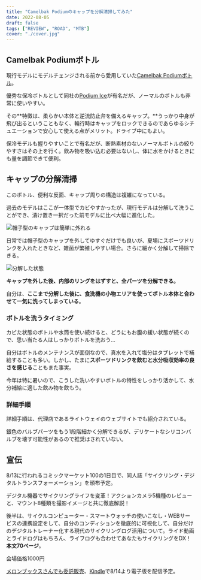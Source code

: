 ```yaml
---
title: "Camelbak Podiumのキャップを分解清掃してみた"
date: 2022-08-05
draft: false
tags: ["REVIEW", "ROAD", "MTB"]
cover: "./cover.jpg"
---
```


## Camelbak Podiumボトル

<Amzn asin="B07HGTKSXC">

現行モデルにモデルチェンジされる前から愛用していた[Camelbak Podiumボトル](https://amzn.to/3zxAJ7d)。

優秀な保冷ボトルとして同社の[Podium Ice](https://amzn.to/3SnDAIo)が有名だが、ノーマルのボトルも非常に使いやすい。

その**特徴は、柔らかい本体と逆流防止弁を備えるキャップ。**うっかり中身が飛び出るということもなく、輪行時はキャップをロックできるのであらゆるシチュエーションで安心して使える点がメリット。ドライブ中にもよい。

保冷モデルも握りやすいことで有名だが、断熱素材のないノーマルボトルの絞りやすさはその上を行く。飲み物を吸い込む必要はないし、体に水をかけるときにも量を調節できて便利。

## キャップの分解清掃

このボトル、便利な反面、キャップ周りの構造は複雑になっている。

過去のモデルはここが一体型でカビやすかったが、現行モデルは分解して洗うことができ、漬け置き一択だった前モデルに比べ大幅に進化した。

![帽子型のキャップは簡単に外れる](./start.jpg)

日常では帽子型のキャップを外してゆすぐだけでも良いが、夏場にスポーツドリンクを入れたときなど、雑菌が繁殖しやすい場合。さらに細かく分解して掃除できる。

![分解した状態](./parts.jpg)

**キャップを外した後、内部のリングをはずすと、全パーツを分解できる。**

自分は、**ここまで分解した後に、食洗機の小物エリアを使ってボトル本体と合わせて一気に洗ってしまっている**。

### ボトルを洗うタイミング

カビた状態のボトルや水筒を使い続けると、どうにもお腹の緩い状態が続くので、思い当たる人はしっかりボトルを洗おう…

自分はボトルのメンテナンスが面倒なので、真水を入れて塩分はタブレットで補給することも多い。しかし、たまに**スポーツドリンクを飲むと水分吸収効率の良さを感じる**こともまた事実。

今年は特に暑いので、こうした洗いやすいボトルの特性をしっかり活かして、水分補給に適した飲み物を飲もう。

<Amzn asin="B07HGTKSXC">

### 詳細手順

詳細手順は、代理店であるライトウェイのウェブサイトでも紹介されている。

銀色のバルブパーツをもう1段階細かく分解できるが、デリケートなシリコンバルブを壊す可能性があるので推奨はされていない。

<LinkCard url="https://www.riteway-jp.com/itemblog/%E3%83%96%E3%83%A9%E3%83%B3%E3%83%89-23631/2019/05/_kamata" />

## 宣伝

8/13に行われるコミックマーケット100の1日目で、同人誌「サイクリング・デジタルトランスフォーメーション」を頒布予定。

<LinkCard url="https://www.gensobunya.net/c100/" />

デジタル機器でサイクリングライフを変革！アクションカメラ5機種のレビューと、マウント8種類を撮影イメージと共に徹底解説！

後半は、サイクルコンピューター・スマートウォッチの使いこなし・WEBサービスの連携設定をして、自分のコンディションを徹底的に可視化して、自分だけのデジタルトレーナー化する現代のサイクリングログ活用について。ライド動画とライドログはもちろん、ライフログも合わせてあなたもサイクリングをDX！\
**本文70ページ**。

会場価格1000円

[メロンブックスさんでも委託販売](https://www.melonbooks.co.jp/detail/detail.php?product_id=1579831)、[Kindle](https://amzn.to/3Q9oepq)で8/14より電子版を配信予定。

<LinkCard url="https://www.melonbooks.co.jp/detail/detail.php?product_id=1579831" />

<LinkCard url="https://www.amazon.co.jp/dp/B0B8VVTTSJ" isAmazonLink />
